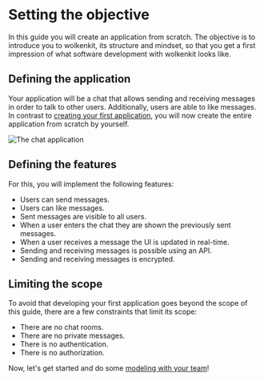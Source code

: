 # Setting the objective

In this guide you will create an application from scratch. The objective is to introduce you to wolkenkit, its structure and mindset, so that you get a first impression of what software development with wolkenkit looks like.

## Defining the application

Your application will be a chat that allows sending and receiving messages in order to talk to other users. Additionally, users are able to like messages. In contrast to [creating your first application](../../../getting-started/creating-your-first-application/setting-the-objective/), you will now create the entire application from scratch by yourself.

![The chat application](/static/en-US/latest/guides/creating-an-application-from-scratch/setting-the-objective/chat.png)

## Defining the features

For this, you will implement the following features:

- Users can send messages.
- Users can like messages.
- Sent messages are visible to all users.
- When a user enters the chat they are shown the previously sent messages.
- When a user receives a message the UI is updated in real-time.
- Sending and receiving messages is possible using an API.
- Sending and receiving messages is encrypted.

## Limiting the scope

To avoid that developing your first application goes beyond the scope of this guide, there are a few constraints that limit its scope:

- There are no chat rooms.
- There are no private messages.
- There is no authentication.
- There is no authorization.

Now, let's get started and do some [modeling with your team](../modeling-with-your-team/)!
